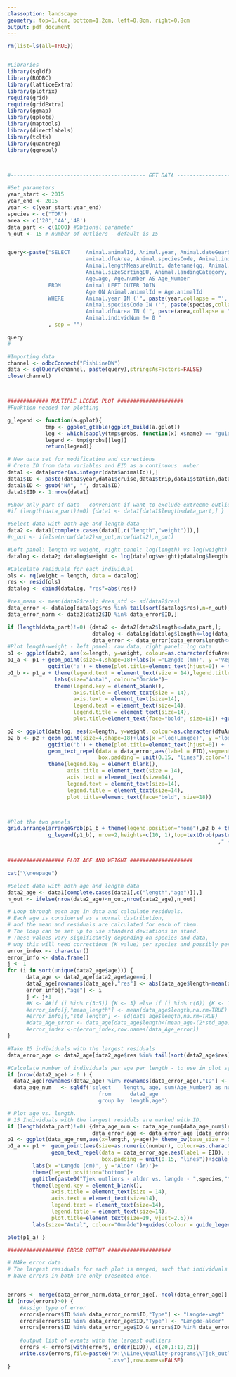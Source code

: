 ```yaml
---
classoption: landscape
geometry: top=1.4cm, bottom=1.2cm, left=0.8cm, right=0.8cm
output: pdf_document
---
```



```r


rm(list=ls(all=TRUE)) 


#Libraries
library(sqldf)
library(RODBC)
library(latticeExtra)
library(plotrix)
require(grid)
require(gridExtra)
library(ggmap)
library(gplots) 
library(maptools)
library(directlabels)
library(tcltk)
library(quantreg)
library(ggrepel)



#------------------------------------------- GET DATA --------------------------------------------------

#Set parameters
year_start <- 2015
year_end <- 2015
year <- c(year_start:year_end)
species <- c("TOR")
area <- c('20','4A','4B') 
data_part <- c(1000) #Obtional parameter
n_out <- 15 # number of outliers - default is 15


query<-paste("SELECT     Animal.animalId, Animal.year, Animal.dateGearStart, Animal.tripType, Animal.cruise, Animal.trip, Animal.station, 
                         animal.dfuArea, Animal.speciesCode, Animal.individNum, Animal.length, Animal.number AS length_number,
                         Animal.lengthMeasureUnit, datename(qq, Animal.dateGearStart) AS quartergearstart,
                         Animal.sizeSortingEU, Animal.landingCategory, (Animal.weight/Animal.number)*1000 AS weight, 
                         Age.age, Age.number AS Age_Number
             FROM        Animal LEFT OUTER JOIN
                         Age ON Animal.animalId = Age.animalId
             WHERE       Animal.year IN ('", paste(year,collapse = "','"),"') AND 
                         Animal.speciesCode IN ('", paste(species,collapse = "','"),"') AND
                         Animal.dfuArea IN ('", paste(area,collapse = "','"),"') AND
                         Animal.individNum != 0 "
             , sep = "")

query
#

#Importing data
channel <- odbcConnect("FishLineDW")
data <- sqlQuery(channel, paste(query),stringsAsFactors=FALSE)
close(channel)




```


```r

############# MULTIPLE LEGEND PLOT #####################
#Funktion needed for plotting

g_legend <- function(a.gplot){
            tmp <- ggplot_gtable(ggplot_build(a.gplot))
            leg <- which(sapply(tmp$grobs, function(x) x$name) == "guide-box")
            legend <- tmp$grobs[[leg]]
            return(legend)}

```



```r

# New data set for modification and corrections
# Crete ID from data variables and EID as a continuous  nuber
data1 <- data[order(as.integer(data$animalId)),]
data1$ID <- paste(data1$year,data1$cruise,data1$trip,data1$station,data1$individNum,sep=",")
data1$ID <- gsub("NA", "", data1$ID)
data1$EID <- 1:nrow(data1)

#Show only part of data - convenient if want to exclude extreeme outliers
#if (length(data_part)!=0) {data1 <- data1[data1$length<data_part,] }
```


```r

#Select data with both age and length data
data2 <- data1[complete.cases(data1[,c("length","weight")]),]
#n_out <- ifelse(nrow(data2)<n_out,nrow(data2),n_out)

#Left panel: length vs weight, right panel: log(length) vs log(weight)
datalog <- data2; datalog$weight <- log(datalog$weight);datalog$length <- log(datalog$length) 

#Calculate residuals for each individual
ols <- rq(weight ~ length, data = datalog)
res <- resid(ols)
datalog <- cbind(datalog, "res"=abs(res))

#res_mean <- mean(data2$res); #res_std <- sd(data2$res)
data_error <- datalog[datalog$res %in% tail(sort(datalog$res),n=n_out),]
data_error_norm <- data2[data2$ID %in% data_error$ID,]

if (length(data_part)!=0) {data2 <- data2[data2$length<=data_part,];
						   datalog <- datalog[datalog$length<=log(data_part),]
						   data_error <- data_error[data_error$length<=log(data_part),]}
#Plot length-weight - left panel: raw data, right panel: log data
p1 <- ggplot(data2, aes(x=length, y=weight, colour=as.character(dfuArea)))
p1_a <- p1 + geom_point(size=4,shape=18)+labs(x ='Længde (mm)', y ='Vægt (g)') + theme_bw() + 
             ggtitle('a') + theme(plot.title=element_text(hjust=0)) + theme(legend.position="bottom")+ theme(legend.key = element_blank())
p1_b <- p1_a + theme(legend.text = element_text(size = 14),legend.title = element_text(size=14))+
               labs(size="Antal", colour="Område")+
               theme(legend.key = element_blank(),
                     axis.title = element_text(size = 14),
                     axis.text = element_text(size=14),
                     legend.text = element_text(size=14),
                     legend.title = element_text(size=14),
                     plot.title=element_text(face="bold", size=18)) +guides(colour = guide_legend(override.aes = list(size=6)))

p2 <- ggplot(datalog, aes(x=length, y=weight, colour=as.character(dfuArea))) 
p2_b <- p2 + geom_point(size=4,shape=18)+labs(x ='log(Længde)', y ='log(Vægt)') + theme_bw() +
             ggtitle('b') + theme(plot.title=element_text(hjust=0)) + 
             geom_text_repel(data = data_error,aes(label = EID),segment.size = 0, 
                             box.padding = unit(0.15, "lines"),color='black')+
             theme(legend.key = element_blank(),
                   axis.title = element_text(size = 14),
                   axis.text = element_text(size=14),
                   legend.text = element_text(size=14),
                   legend.title = element_text(size=14),
                   plot.title=element_text(face="bold", size=18))



#Plot the two panels
grid.arrange(arrangeGrob(p1_b + theme(legend.position="none"),p2_b + theme(legend.position="none"),nrow=1),
             g_legend(p1_b), nrow=2,heights=c(10, 1),top=textGrob(paste0("Tjek outliers - vægt vs. længde - ",species,"\n",min(year)
                                                                   ," - ",max(year)) ,gp=gpar(fontsize=18)))


################## PLOT AGE AND WEIGHT ####################

cat("\\newpage")

#Select data with both age and length data
data2_age <- data1[complete.cases(data1[,c("length","age")]),]
n_out <- ifelse(nrow(data2_age)<n_out,nrow(data2_age),n_out)

# Loop through each age in data and calculate residuals. 
# Each age is considered as a normal distribution,
# and the mean and residuals are calculated for each of them.
# The loop can be set up to use standard deviations in staed. 
# These values vary significantly depending on species and data, 
# why this will need corrections (K value) per species and possibly per age..
error_index <- character()
error_info <- data.frame()
j <- 1
for (i in sort(unique(data2_age$age))) {
      data_age <- data2_age[data2_age$age==i,]
      data2_age[rownames(data_age),"res"] <- abs(data_age$length-mean(data_age$length,na.rm=TRUE))
      error_info[j,"age"] <- i
      j <- j+1
      #K <- 4#if (i %in% c(3:5)) {K <- 3} else if (i %in% c(6)) {K <- 1.1} else {K <- 2}
      #error_info[j,"mean_length"] <- mean(data_age$length,na.rm=TRUE)
      #error_info[j,"std_length"] <- sd(data_age$length,na.rm=TRUE)
      #data_Age_error <- data_age[data_age$length<(mean_age-(2*std_age)) | data_age$length>(mean_age+(2*std_age)),]
      #error_index <-c(error_index,row.names(data_Age_error))
}

#Take 15 individuals with the largest residuals 
data_error_age <- data2_age[data2_age$res %in% tail(sort(data2_age$res),n=n_out),]

#Calculate number of individuals per age per length - to use in plot symbol size
if (nrow(data2_age) > 0 ) { 
  data2_age[rownames(data2_age) %in% rownames(data_error_age),"ID"] <-  NA 
  data_age_num   <- sqldf('select    length, age, sum(Age_Number) as number,dfuArea
                             from      data2_age
                             group by  length,age')

# Plot age vs. length.
# 15 Individuals with the largest residuls are marked with ID. 
if (length(data_part)!=0) {data_age_num <- data_age_num[data_age_num$length<=data_part,]
						   data_error_age <- data_error_age [data_error_age $length<=data_part,]}
p1 <- ggplot(data_age_num,aes(x=length, y=age))+ theme_bw(base_size = 5)
p1_a <- p1 +  geom_point(aes(size=as.numeric(number), colour=as.character(dfuArea)),shape=18)+ 
              geom_text_repel(data = data_error_age,aes(label = EID), segment.color = "#FF0000", segment.size = 0,
                              box.padding = unit(0.15, "lines"))+scale_size_continuous(range = c(4,9))+
        labs(x ='Længde (cm)', y ='Alder (år)')+
        theme(legend.position="bottom")+
        ggtitle(paste0("Tjek outliers - alder vs. længde - ",species,"\n",min(year)," - ",max(year) ))+        
        theme(legend.key = element_blank(),
              axis.title = element_text(size = 14),
              axis.text = element_text(size=14),
              legend.text = element_text(size=14),
              legend.title = element_text(size=14),
              plot.title=element_text(size=19, vjust=2.6))+ 
        labs(size="Antal", colour="Område")+guides(colour = guide_legend(override.aes = list(size=6)))

plot(p1_a) } 

################## ERROR OUTPUT ####################

# MAke error data.
# The largest residuals for each plot is merged, such that individuals that 
# have errors in both are only presented once.


errors <- merge(data_error_norm,data_error_age[,-ncol(data_error_age)],all=TRUE)
if (nrow(errors)>0) {
    #Assign type of error
    errors[errors$ID %in% data_error_norm$ID,"Type"] <- "Længde-vægt"
    errors[errors$ID %in% data_error_age$ID,"Type"] <- "Længde-alder"
    errors[errors$ID %in% data_error_age$ID & errors$ID %in% data_error_norm$ID,"Type"] <- "Længde-alder + Længde-vægt"
    
    #output list of events with the largest outliers
    errors <- errors[with(errors, order(EID)), c(20,1:19,21)] 
    write.csv(errors,file=paste0("X:\\Line\\Quality-programs\\Tjek_outliers\\output\\",species,"_",min(year),"-",max(year),
                                ".csv"),row.names=FALSE)
}



```